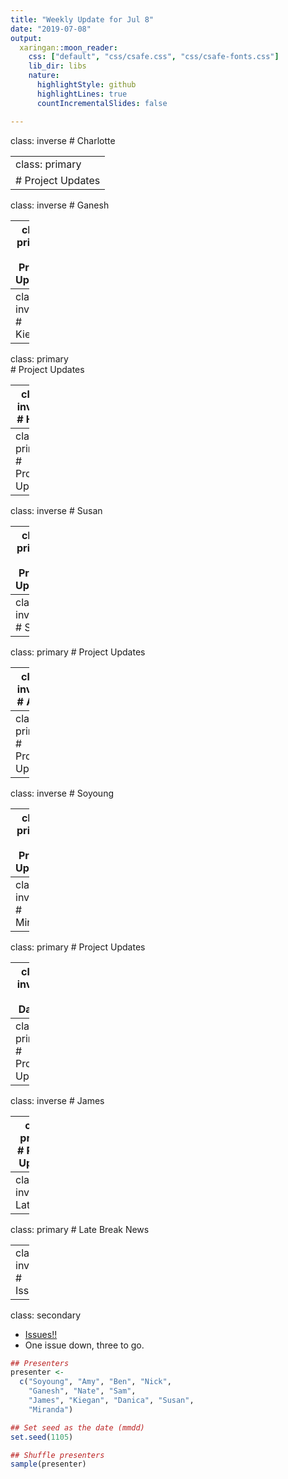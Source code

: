 ```yaml
---
title: "Weekly Update for Jul 8"
date: "2019-07-08"
output:
  xaringan::moon_reader:
    css: ["default", "css/csafe.css", "css/csafe-fonts.css"]
    lib_dir: libs
    nature:
      highlightStyle: github
      highlightLines: true
      countIncrementalSlides: false

---
```

class: inverse
# Charlotte

---
class: primary
# Project Updates
---

class: inverse
# Ganesh

---
class: primary   
# Project Updates



---
class: inverse
# Kiegan

---
class: primary   
# Project Updates

---
class: inverse
# Heike

---
class: primary
# Project Updates

---
class: inverse
# Susan

---
class: primary
# Project Updates


---
class: inverse
# Sam

---
class: primary
# Project Updates

---
class: inverse
# Alicia

---
class: primary
# Project Updates

---
class: inverse
# Soyoung

---
class: primary
# Project Updates

---
class: inverse
# Miranda

---
class: primary
# Project Updates


---
class: inverse
# Danica

---
class: primary
# Project Updates

---
class: inverse
# James

---
class: primary
# Project Updates


---
class: inverse
# LateBreak


---
class: primary
# Late Break News
    
---
class: inverse
# Issues

---
class: secondary

- [Issues!!](https://github.com/CSAFE-ISU/slides/issues)
- One issue down, three to go.

```r
## Presenters
presenter <- 
  c("Soyoung", "Amy", "Ben", "Nick", 
    "Ganesh", "Nate", "Sam", 
    "James", "Kiegan", "Danica", "Susan", 
    "Miranda")

## Set seed as the date (mmdd)
set.seed(1105)

## Shuffle presenters
sample(presenter)
```

